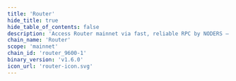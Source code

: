 ```yaml
---
title: 'Router'
hide_title: true
hide_table_of_contents: false
description: 'Access Router mainnet via fast, reliable RPC by NODERS — no limits, Omnichain-ready, and built for scalable Web3'
chain_name: 'Router'
scope: 'mainnet'
chain_id: 'router_9600-1'
binary_version: 'v1.6.0'
icon_url: 'router-icon.svg'
---
```



<ChainLayout>
  <ChainHero
    name="Router"
    iconUrl="img/router-icon.svg"
    bgColor="#FF3D57"
    scope="mainnet"
    chainId="router_9600-1"
    nodeVersion="v1.6.0"
    token=""
    stakeUrl=""
    restakeUrl=""
    websiteUrl="https://www.routerprotocol.com/"
    githubUrl="https://github.com/router-protocol"
    xUrl="https://twitter.com/routerprotocol"
    discordUrl="https://discord.com/invite/yjM2fUUHvN"
  />

  <ProductLinks
    appUrl=""
    appImageUrl="img/products/"
    explorerUrl=""
    explorerImageUrl="img/products/"
    faucetUrl=""
  />

  <ToolsGrid
    chainName="router"
    scope="mainnet"
    showInstall={true}
    showUpgrade={true}
    showGenesis={true}
    showCli={true}
    showEndpoints={true}
    showStateSync={true}
    showSnapshot={true}
    showLivePeers={true}
    showSeed={true}
    showAddressBook={true}
    showExplorersList={true}
    showPublicEndpoints={false}
    showUsefulTools={true}
    showUpgradeWatcher={false}
  />

</ChainLayout>
